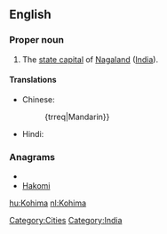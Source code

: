 ==English==
{{wikipedia}}

===Proper noun===
{{en-proper noun}}

# The [[state capital]] of [[Nagaland]] ([[India]]).

====Translations====
{{trans-top|capital of Nagaland, India}}
* Chinese:
*: {trreq|Mandarin}}
{{trans-mid}}
* Hindi: {{t|hi|कोहिमा|tr=kōhimā|sc=Deva}}
{{trans-bottom}}

===Anagrams===
* {{alphagram|ahikmo}}
* [[Hakomi#English|Hakomi]]


[[Category:Cities]]
[[Category:India]]

[[hu:Kohima]]
[[nl:Kohima]]